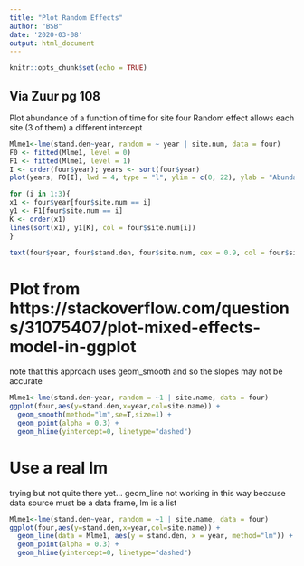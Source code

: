 ```yaml
---
title: "Plot Random Effects"
author: "BSB"
date: '2020-03-08'
output: html_document
---
```


```r
knitr::opts_chunk$set(echo = TRUE)
```

## Via Zuur pg 108

Plot abundance of a function of time for site four 
Random effect allows each site (3 of them) a different intercept 

```r
Mlme1<-lme(stand.den~year, random = ~ year | site.num, data = four)
F0 <- fitted(Mlme1, level = 0)
F1 <- fitted(Mlme1, level = 1)
I <- order(four$year); years <- sort(four$year)
plot(years, F0[I], lwd = 4, type = "l", ylim = c(0, 22), ylab = "Abundance", xlab = "Year")

for (i in 1:3){
x1 <- four$year[four$site.num == i]
y1 <- F1[four$site.num == i]
K <- order(x1)
lines(sort(x1), y1[K], col = four$site.num[i])
}

text(four$year, four$stand.den, four$site.num, cex = 0.9, col = four$site.num)
```

# Plot from https://stackoverflow.com/questions/31075407/plot-mixed-effects-model-in-ggplot

note that this approach uses geom_smooth and so the slopes may not be accurate 

```r
Mlme1<-lme(stand.den~year, random = ~1 | site.name, data = four)
ggplot(four,aes(y=stand.den,x=year,col=site.name)) + 
  geom_smooth(method="lm",se=T,size=1) +
  geom_point(alpha = 0.3) + 
  geom_hline(yintercept=0, linetype="dashed")
```

# Use a real lm 

trying but not quite there yet...
geom_line not working in this way because data source must be a data frame, lm is a list


```r
Mlme1<-lme(stand.den~year, random = ~1 | site.name, data = four)
ggplot(four,aes(y=stand.den,x=year,col=site.name)) + 
  geom_line(data = Mlme1, aes(y = stand.den, x = year, method="lm")) +
  geom_point(alpha = 0.3) + 
  geom_hline(yintercept=0, linetype="dashed")
```

